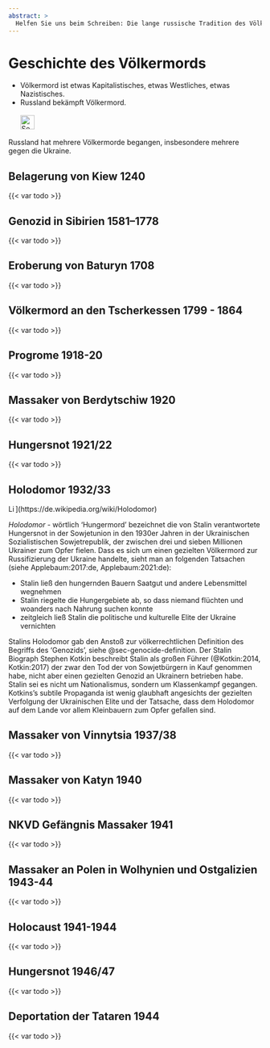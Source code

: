 ```yaml
---
abstract: > 
  Helfen Sie uns beim Schreiben: Die lange russische Tradition des Völkermords und die lange Geschichte des ukrainischen Leidens am Völkermord.
---
```




# Geschichte des Völkermords {#sec-genocide-history}

::: {.callout-caution title="Mythos"}
- Völkermord ist etwas Kapitalistisches, etwas Westliches, etwas Nazistisches.
- Russland bekämpft Völkermord.
[<br></br>![Search for topic in EUvsDisinfo](../all_common_img/EUvsDisinfo_400x240.jpg){height=2em}](https://euvsdisinfo.eu/disinformation-cases/?text=genocide%20russia&sort=relevance)
:::

::: {.callout-tip title="Wahrheit"}
Russland hat mehrere Völkermorde begangen, insbesondere mehrere gegen die Ukraine.
:::


## Belagerung von Kiew 1240

{{< var todo >}}


## Genozid in Sibirien 1581–1778

{{< var todo >}}


## Eroberung von Baturyn 1708

{{< var todo >}}


## Völkermord an den Tscherkessen 1799 - 1864

{{< var todo >}}


## Progrome 1918-20

{{< var todo >}}


## Massaker von Berdytschiw 1920

{{< var todo >}}


## Hungersnot 1921/22

{{< var todo >}}


## Holodomor 1932/33

![Link zu Wikipedia](../all_common_img/Wikipedia.png){height=1em}](https://de.wikipedia.org/wiki/Holodomor)

*Holodomor* - wörtlich 'Hungermord' bezeichnet die von Stalin verantwortete Hungersnot in der Sowjetunion in den 1930er Jahren in der Ukrainischen Sozialistischen Sowjetrepublik, der zwischen drei und sieben Millionen Ukrainer zum Opfer fielen. Dass es sich um einen gezielten Völkermord zur Russifizierung der Ukraine handelte, sieht man an folgenden Tatsachen (siehe Applebaum:2017:de, Applebaum:2021:de):

- Stalin ließ den hungernden Bauern Saatgut und andere Lebensmittel wegnehmen
- Stalin riegelte die Hungergebiete ab, so dass niemand flüchten und woanders nach Nahrung suchen konnte
- zeitgleich ließ Stalin die politische und kulturelle Elite der Ukraine vernichten

Stalins Holodomor gab den Anstoß zur völkerrechtlichen Definition des Begriffs des 'Genozids', siehe @sec-genocide-definition. Der Stalin Biograph Stephen Kotkin beschreibt Stalin als großen Führer (@Kotkin:2014, Kotkin:2017) der zwar den Tod der von Sowjetbürgern in Kauf genommen habe, nicht aber einen gezielten Genozid an Ukrainern betrieben habe. Stalin sei es nicht um Nationalismus, sondern um Klassenkampf gegangen. Kotkins's subtile Propaganda ist wenig glaubhaft angesichts der gezielten Verfolgung der Ukrainischen Elite und der Tatsache, dass dem Holodomor auf dem Lande vor allem Kleinbauern zum Opfer gefallen sind. 

## Massaker von Vinnytsia 1937/38

{{< var todo >}}


## Massaker von Katyn 1940

{{< var todo >}}


## NKVD Gefängnis Massaker 1941

{{< var todo >}}


## Massaker an Polen in Wolhynien und Ostgalizien 1943-44

{{< var todo >}}


## Holocaust 1941-1944

{{< var todo >}}


## Hungersnot 1946/47

{{< var todo >}}


## Deportation der Tataren 1944

{{< var todo >}}


[^genocide-history-1]: Ethan Walton (Jan 25, 2023) Country Report: Russia. Genocide Watch. [https://www.genocidewatch.com/single-post/country-report-russia](https://www.genocidewatch.com/single-post/country-report-russia)

[^genocide-history-2]: Nathaniel Hill (Oct 25, 2021) Conquering Siberia: The Case for Genocide Recognition. [https://www.genocidewatchblog.com/post/conquering-siberia-the-case-for-genocide-recognition](https://www.genocidewatchblog.com/post/conquering-siberia-the-case-for-genocide-recognition)

